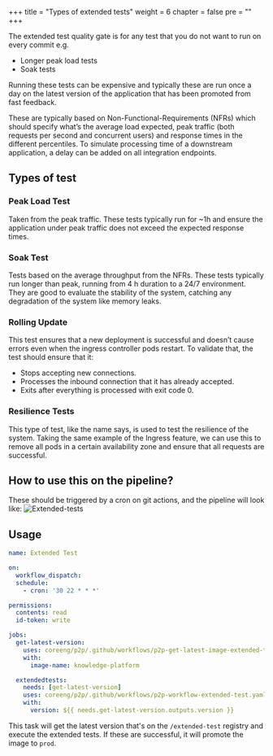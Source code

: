 +++
title = "Types of extended tests"
weight = 6
chapter = false
pre = ""
+++

The extended test quality gate is for any test that you do not want to run on every commit e.g.

* Longer peak load tests
* Soak tests

Running these tests can be expensive and typically these are run once a day on the latest version of the application
that has been promoted from fast feedback.

These are typically based on Non-Functional-Requirements (NFRs) which should specify what’s the average load expected, peak traffic (both requests per second and concurrent users) and response times in the different percentiles.
To simulate processing time of a downstream application, a delay can be added on all integration endpoints.

## Types of test

### Peak Load Test

Taken from the peak traffic. These tests typically run for ~1h and ensure the application under peak traffic does not exceed the expected response times.

### Soak Test

Tests based on the average throughput from the NFRs. These tests typically run longer than peak, running from 4 h duration to a 24/7 environment. They are good to evaluate the stability of the system, catching any degradation of the system like memory leaks.

### Rolling Update

This test ensures that a new deployment is successful and doesn’t cause errors even when the ingress controller pods restart. To validate that, the test should ensure that it:

* Stops accepting new connections.
* Processes the inbound connection that it has already accepted.
* Exits after everything is processed with exit code 0.

### Resilience Tests

This type of test, like the name says, is used to test the resilience of the system. Taking the same example of the Ingress feature, we can use this to remove all pods in a certain availability zone and ensure that all requests are successful.

## How to use this on the pipeline?

These should be triggered by a cron on git actions, and the pipeline will look like:
![Extended-tests](/images/p2p/extended-tests.png)

## Usage

```yaml
name: Extended Test

on:
  workflow_dispatch:
  schedule:
    - cron: '30 22 * * *'

permissions:
  contents: read
  id-token: write

jobs:
  get-latest-version:
    uses: coreeng/p2p/.github/workflows/p2p-get-latest-image-extended-test.yaml@v1
    with:
      image-name: knowledge-platform

  extendedtests:
    needs: [get-latest-version]
    uses: coreeng/p2p/.github/workflows/p2p-workflow-extended-test.yaml@v1
    with:
      version: ${{ needs.get-latest-version.outputs.version }}
```

This task will get the latest version that's on the `/extended-test` registry and execute the extended tests. If these are successful, it will promote the image to `prod`.
